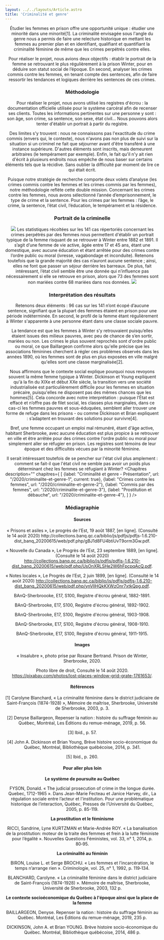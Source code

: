 ```yaml
---
layout: ../../layouts/Article.astro
title: 'Criminalité et genre'
---
```


<Header titre="Criminalité et genre" image="/assets/img/rpcq_bien_168494_295450-scaled.jpeg"/>
  
<Text>
Étudier les femmes en prison offre une opportunité unique : étudier une minorité dans une minorité[1]. La criminalité envisagée sous l'angle du genre nous a permis de faire une relecture historique en mettant les femmes au premier plan et en identifiant, qualifiant et quantifiant la criminalité féminine de même que les crimes perpétrés contre elles.

Pour réaliser le projet, nous avions deux objectifs : établir le portrait de la femme se retrouvant le plus régulièrement à la prison Winter, pour en déduire son statut social de l’époque. En second, analyser les crimes commis contre les femmes, en tenant compte des sentences, afin de faire ressortir les tendances et logiques derrière les sentences de ces crimes.
</Text>
<Cols3img
    t="Extraits de journaux (cliquer pour voir)"
    i1="/assets/img/prisonsetasiles.png" u1="http://collections.banq.qc.ca/biblio/js/pdfjs/pdfjs-1.6.210-dist_banq_20200615/web/pdf.php/gBJ1d8FU4btiUvT9orm3Gw.pdf" l1="Statistique de la prison (1887)"
    i2="/assets/img/2020-08-14.png" u2="http://collections.banq.qc.ca/biblio/js/pdfjs/pdfjs-1.6.210-dist_banq_20200615/web/pdf.php/ynVllHQkKXWzOnr7xtkQpg.pdf" l2="Découverte d'une maison de prostitution (1899)"
    i3="/assets/img/2020-08-14-2.png" u3="http://collections.banq.qc.ca/biblio/js/pdfjs/pdfjs-1.6.210-dist_banq_20200615/web/pdf.php/UsOnXRLSHe2W6hFpcpqAcQ.pdf" l3="Découverte d'une maison de prostitution (1889)"
/>
<Text>
<h3>Méthodologie</h3>
Pour réaliser le projet, nous avons utilisé les registres d'écrou : la documentation officielle utilisée pour le système carcéral afin de recenser ses clients. Toutes les informations pertinentes sur une personne y sont : son âge, son crime, sa sentence, son sexe, état civil... Nous pouvons alors tenter d'établir un portrait à partir du registre.

Des limites s'y trouvent : nous ne connaissons pas l'exactitude du crime commis (envers qui, le contexte), nous n'avons pas non plus de suivi sur la situation si un criminel ne fait que séjourner avant d'être transféré à une instance supérieure. D'autres éléments sont inscrits, mais demeurent arbitraires (le tempérament par exemple). Enfin, le fait qu'il n'y ait rien d'écrit à plusieurs endroits nous empêche de nous baser sur certains éléments tels que la récidive. Sans oublier la difficulté par moment de lire ce qui était écrit.

Puisque notre stratégie de recherche comporte deux volets d’analyse (les crimes commis contre les femmes et les crimes commis par les femmes), notre méthodologie reflète cette double mission. Concernant les crimes contre les femmes, nous avons sélectionné l’année d’emprisonnement, le type de crime et la sentence. Pour les crimes par les femmes : l’âge, le crime, la sentence, l’état civil, l’éducation, le tempérament et la résidence.
</Text>
<Text>
<h3>Portrait de la criminelle</h3>
<img src="/assets/img/avis-recherchefinin-2.png" class="w-72 mx-auto"/>
Les statistiques récoltées sur les 141 cas répertoriés concernant les crimes perpétrés par des femmes nous permettent d'établir un portrait typique de la femme risquant de se retrouver à Winter entre 1882 et 1891. Il s’agit d’une femme de vie active, âgée entre 17 et 45 ans, étant une domestique, avec aucune éducation et étant arrêtée pour des crimes contre l’ordre public ou moral (ivresse, vagabondage et inconduite). Retenons toutefois que la grande majorité des cas n’auront aucune sentence ; ainsi, elles ne font que passer un séjour derrière les barreaux. De plus, fait intéressant, l’état civil semble être une donnée qui n’influence pas nécessairement si elle se retrouve en prison, alors que 73 des femmes sont non mariées contre 68 mariées dans nos données.
<img src="/assets/img/criminelleProfilStat.jpg" class="w-72 mx-auto"/>
</Text>
 <div class="flourish-embed" data-src="story/514083">
  <script src="https://public.flourish.studio/resources/embed.js"></script>
 </div>
 <Text>
<h3>Interprétation des résultats</h3>
Retenons deux éléments : 96 cas sur les 141 n’ont écopé d’aucune sentence, signifiant que la plupart des femmes étaient en prison pour une période indéterminée. En second, le profil de la femme étant régulièrement à Winter s'apparente à une personne étant dans une classe sociale pauvre.

La tendance est que les femmes à Winter s’y retrouvaient puisqu’elles étaient issues des milieux pauvres, avec peu de chance de s’en sortir, mariées ou non. Les crimes le plus souvent reprochés sont d'ordre public ou moral, ce que Baillargeon confirme alors qu'elle précise que les associations féminines cherchent à régler ces problèmes observés dans les années 1890, où les femmes sont de plus en plus exposées en ville malgré qu'elles sont une classe marginalisée[2].

Nous affirmons que le contexte social explique pourquoi nous revoyons souvent la même femme typique à Winter. Dickinson et Young expliquent qu'à la fin du XIXe et début XXe siècle, la transition vers une société industrialisée est particulièrement difficile pour les femmes en situation précaire, puisqu'elles ne disposent pas des mêmes chances que les hommes[5]. Cela concorde avec notre interprétation : puisque l’État est effacé et n’offre pas de filet social, les classes plus marginales, dans ce cas-ci les femmes pauvres et sous-éduquées, semblent aller trouver une forme de refuge dans les prisons - ou comme Dickinson et Brian expliquent : s’adaptent en trouvant des solutions pour survivre[4].

Bref, une femme occupant un emploi mal rémunéré, étant d'âge active, habitant Sherbrooke, avec aucune éducation est plus propice à se retrouver en ville et être arrêtée pour des crimes contre l'ordre public ou moral pour simplement aller se réfugier en prison. Les registres sont témoins de leur époque et des difficultés vécues par la minorité féminine.

Il serait intéressant toutefois de se pencher sur l'état civil plus amplement : comment se fait-il que l'état civil ne semble pas avoir un poids plus déterminant chez les femmes se réfugiant à Winter?
</Text>
<Chapitres 
  description=""
  chapitres={
    [
      {label: "Criminalité et genre - Présentation", url: "/2020/criminalite-et-genre-1", current: true},
      {label: "Crimes contre les femmes", url: "/2020/criminalite-et-genre-2"},
      {label: "Commis par des femmes", url: "/2020/criminalite-et-genre-3"},
      {label: "Prostitution et débauche", url: "/2020/criminalite-et-genre-4"},
    ]
  }
/>

<div class="p-24 py-12 text-sm bg-gray-400">
  <h3>Médiagraphie</h3>
  <h4>Sources</h4>
  « Prisons et asiles », Le progrès de l’Est, 19 août 1887, [en ligne]. (Consulté le 14 août 2020) http://collections.banq.qc.ca/biblio/js/pdfjs/pdfjs-1.6.210-dist_banq_20200615/web/pdf.php/gBJ1d8FU4btiUvT9orm3Gw.pdf. 

« Nouvelle du Canada », Le Progrès de l’Est, 23 septembre 1889, [en ligne]. (Consulté le 14 août 2020) http://collections.banq.qc.ca/biblio/js/pdfjs/pdfjs-1.6.210-dist_banq_20200615/web/pdf.php/UsOnXRLSHe2W6hFpcpqAcQ.pdf.

« Notes locales », Le Progrès de l’Est, 2 juin 1899, [en ligne]. (Consulté le 14 août 2020) http://collections.banq.qc.ca/biblio/js/pdfjs/pdfjs-1.6.210-dist_banq_20200615/web/pdf.php/ynVllHQkKXWzOnr7xtkQpg.pdf.

BAnQ-Sherbroooke, E17, S100, Registre d'écrou général, 1882-1891.

BAnQ-Sherbrooke, E17, S100, Registre d'écrou général, 1892-1902.

BAnQ-Sherbrooke, E17, S100, Registre d'écrou général, 1903-1908.

BAnQ-Sherbrooke, E17, S100, Registre d'écrou général, 1908-1910.

BAnQ-Sherbrooke, E17, S100, Registre d'écrou général, 1911-1915.
<h4>Images</h4>
« Insalubre », photo prise par Roxane Bertrand. Prison de Winter, Sherbrooke, 2020.

Photo libre de droit,  Consulté le 14 août 2020. https://pixabay.com/photos/lost-places-window-grid-grate-1761653/.

<h4>Références</h4>
[1] Carolyne Blanchard, « La criminalité féminine dans le district judiciaire de Saint-François (1874-1928) », Mémoire de maîtrise, Sherbrooke, Université de Sherbrooke, 2003, p. 3.

[2] Denyse Baillargeon, Repenser la nation : histoire du suffrage féminin au Québec, Montréal, Les Éditions du remue-ménage, 2019, p. 56.

[3] Ibid., p. 57.

[4] John A. Dickinson et Brian Young, Brève histoire socio-économique du Québec, Montréal, Bibliothèque québécoise, 2014, p. 341.

[5] Ibid., p. 260.
<h4>Pour aller plus loin</h4>
<b>Le système de poursuite au Québec</b>

FYSON, Donald. « The judicial prosecution of crime in the longue durée. Quebec, 1712-1965 ». Dans Jean-Marie Fecteau et Janice Harvey, dir., La régulation sociale entre l’acteur et l'institution. Pour une problématique historique de l’interaction, Québec, Presses de l’Université du Québec, 2005, p. 85-119.

<b>La prostitution et le féminisme</b>

RICCI, Sandrine, Lyne KURTZMAN et Marie-Andrée ROY. « La banalisation de la prostitution: moteur de la traite des femmes et frein à la lutte féministe pour l’égalité ». Nouvelles Questions Féministes, vol. 33, n° 1, 2014, p. 80‑95.

<b>La criminalité au féminin</b>

BIRON, Louise L. et Serge BROCHU. « Les femmes et l’incarcération, le temps n’arrange rien ». Criminologie, vol. 25, n° 1, 1992, p. 119‑134.

BLANCHARD, Carolyne. « La criminalité féminine dans le district judiciaire de Saint-François (1874-1928) ». Mémoire de maîtrise, Sherbrooke, Université de Sherbrooke, 2003, 132 p.

<b>Le contexte socioéconomique du Québec à l'époque ainsi que la place de la femme</b>

BAILLARGEON, Denyse. Repenser la nation : histoire du suffrage féminin au Québec. Montréal, Les Éditions du remue-ménage, 2019, 235 p.

DICKINSON, John A. et Brian YOUNG. Brève histoire socio-économique du Québec. Montréal, Bibliothèque québécoise, 2014, 486 p.

</div>